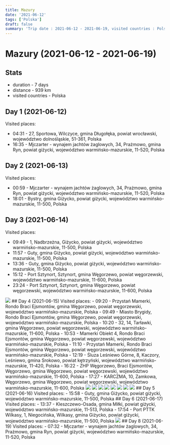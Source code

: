 ```yaml
---
title: Mazury
date: '2021-06-12'
tags: ['Polska']
draft: false
summary: 'Trip date : 2021-06-12 - 2021-06-19, visited countries : Polska, distance : 939'
---
```

# Mazury (2021-06-12 - 2021-06-19)
## Stats
- duration - 7 days
- distance - 939 km
- visited countries - Polska
## Day 1 (2021-06-12)
Visited places:
- 04:31 - 27, Sportowa, Wilczyce, gmina Długołęka, powiat wrocławski, województwo dolnośląskie, 51-361, Polska
- 16:35 - Mjczarter - wynajem jachtów żaglowych, 34, Prażmowo, gmina Ryn, powiat giżycki, województwo warmińsko-mazurskie, 11-520, Polska
## Day 2 (2021-06-13)
Visited places:
- 00:59 - Mjczarter - wynajem jachtów żaglowych, 34, Prażmowo, gmina Ryn, powiat giżycki, województwo warmińsko-mazurskie, 11-520, Polska
- 18:01 - Bystry, gmina Giżycko, powiat giżycki, województwo warmińsko-mazurskie, 11-500, Polska
## Day 3 (2021-06-14)
Visited places:
- 09:49 - 1, Nadbrzeżna, Giżycko, powiat giżycki, województwo warmińsko-mazurskie, 11-500, Polska
- 11:57 - Guty, gmina Giżycko, powiat giżycki, województwo warmińsko-mazurskie, 11-500, Polska
- 13:36 - Guty, gmina Giżycko, powiat giżycki, województwo warmińsko-mazurskie, 11-500, Polska
- 15:12 - Port Sztynort, Sztynort, gmina Węgorzewo, powiat węgorzewski, województwo warmińsko-mazurskie, 11-600, Polska
- 23:24 - Port Sztynort, Sztynort, gmina Węgorzewo, powiat węgorzewski, województwo warmińsko-mazurskie, 11-600, Polska
<Image src='/static/blog/2021-06-12 - Mazury/20210614_171633.jpg'/>
## Day 4 (2021-06-15)
Visited places:
- 09:20 - Przystań Mamerki, Rondo Braci Ejsmontów, gmina Węgorzewo, powiat węgorzewski, województwo warmińsko-mazurskie, Polska
- 09:49 - Miasto Brygidy, Rondo Braci Ejsmontów, gmina Węgorzewo, powiat węgorzewski, województwo warmińsko-mazurskie, Polska
- 10:20 - 32, 14, Tarławki, gmina Węgorzewo, powiat węgorzewski, województwo warmińsko-mazurskie, 11-600, Polska
- 10:53 - Mamerki Obiekt 4, Rondo Braci Ejsmontów, gmina Węgorzewo, powiat węgorzewski, województwo warmińsko-mazurskie, Polska
- 11:10 - Przystań Mamerki, Rondo Braci Ejsmontów, gmina Węgorzewo, powiat węgorzewski, województwo warmińsko-mazurskie, Polska
- 12:19 - Śluza Leśniewo Górne, 8, Kaczory, Leśniewo, gmina Srokowo, powiat kętrzyński, województwo warmińsko-mazurskie, 11-420, Polska
- 16:22 - ZHP Węgorzewo, Braci Ejsmontów, Węgorzewo, gmina Węgorzewo, powiat węgorzewski, województwo warmińsko-mazurskie, 11-600, Polska
- 17:27 - KARCZMA, 10, Zamkowa, Węgorzewo, gmina Węgorzewo, powiat węgorzewski, województwo warmińsko-mazurskie, 11-600, Polska
<Image src='/static/blog/2021-06-12 - Mazury/20210615_183117.jpg'/>
<Image src='/static/blog/2021-06-12 - Mazury/DSC03538.JPG'/>
<Image src='/static/blog/2021-06-12 - Mazury/DSC03539.JPG'/>
<Image src='/static/blog/2021-06-12 - Mazury/DSC03540.JPG'/>
<Image src='/static/blog/2021-06-12 - Mazury/DSC03542.JPG'/>
<Image src='/static/blog/2021-06-12 - Mazury/DSC03543.JPG'/>
<Image src='/static/blog/2021-06-12 - Mazury/DSC03546.JPG'/>
<Image src='/static/blog/2021-06-12 - Mazury/DSC03551.JPG'/>
## Day 5 (2021-06-16)
Visited places:
- 15:58 - Guty, gmina Giżycko, powiat giżycki, województwo warmińsko-mazurskie, 11-500, Polska
## Day 6 (2021-06-17)
Visited places:
- 13:37 - Kleszczewo-Osada, gmina Miłki, powiat giżycki, województwo warmińsko-mazurskie, 11-513, Polska
- 17:54 - Port PTTK Wilkasy, 1, Niegocińska, Wilkasy, gmina Giżycko, powiat giżycki, województwo warmińsko-mazurskie, 11-500, Polska
<Image src='/static/blog/2021-06-12 - Mazury/20210618_142507.jpg'/>
## Day 8 (2021-06-19)
Visited places:
- 07:32 - Mjczarter - wynajem jachtów żaglowych, 34, Prażmowo, gmina Ryn, powiat giżycki, województwo warmińsko-mazurskie, 11-520, Polska
